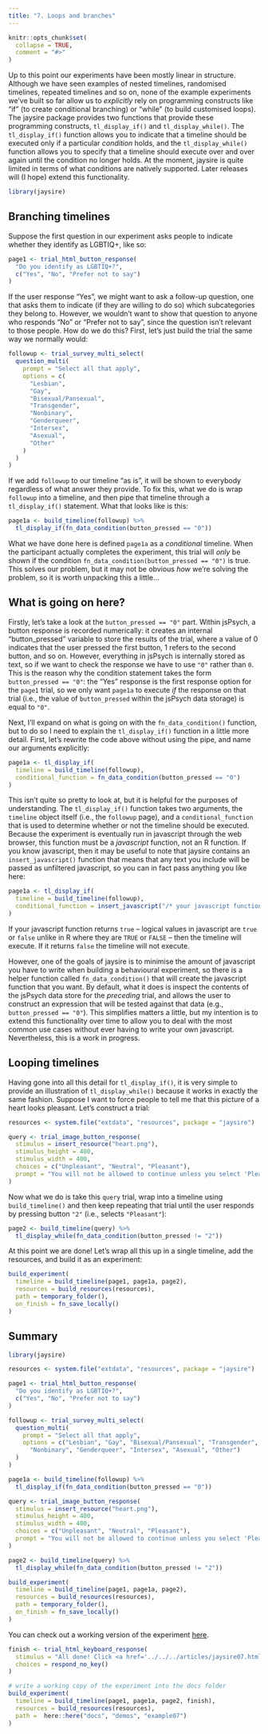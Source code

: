 ```yaml
---
title: "7. Loops and branches"
---
```


```r
knitr::opts_chunk$set(
  collapse = TRUE,
  comment = "#>"
)
```

Up to this point our experiments have been mostly linear in structure. Although we have seen examples of nested timelines, randomised timelines, repeated timelines and so on, none of the example experiments we've built so far allow us to *explicitly* rely on programming constructs like "if" (to create conditional branching) or "while" (to build customised loops). The jaysire package provides two functions that provide these programming constructs, `tl_display_if()` and `tl_display_while()`. The `tl_display_if()` function allows you to indicate that a timeline should be executed only if a particular *condition* holds, and the `tl_display_while()` function allows you to specify that a timeline should execute over and over again until the condition no longer holds. At the moment, jaysire is quite limited in terms of what conditions are natively supported. Later releases will (I hope) extend this functionality.

```r
library(jaysire)
```

## Branching timelines

Suppose the first question in our experiment asks people to indicate whether they identify as LGBTIQ+, like so:

```r
page1 <- trial_html_button_response(
  "Do you identify as LGBTIQ+?",
  c("Yes", "No", "Prefer not to say")
)
```

If the user response "Yes", we might want to ask a follow-up question, one that asks them to indicate (if they are willing to do so) which subcategories they belong to. However, we wouldn't want to show that question to anyone who responds "No" or "Prefer not to say", since the question isn't relevant to those people. How do we do this? First, let's just build the trial the same way we normally would:

```r
followup <- trial_survey_multi_select(
  question_multi(
    prompt = "Select all that apply",
    options = c(
      "Lesbian", 
      "Gay", 
      "Bisexual/Pansexual", 
      "Transgender", 
      "Nonbinary",
      "Genderqueer", 
      "Intersex", 
      "Asexual",
      "Other"
    )
  )
)
```

If we add `followup` to our timeline "as is", it will be shown to everybody regardless of what answer they provide. To fix this, what we do is wrap `followup` into a timeline, and then pipe that timeline through a `tl_display_if()` statement. What that looks like is this:


```r
page1a <- build_timeline(followup) %>%
  tl_display_if(fn_data_condition(button_pressed == "0"))
```

What we have done here is defined `page1a` as a *conditional* timeline. When the participant actually completes the experiment, this trial will *only* be shown if the condition `fn_data_condition(button_pressed == "0")` is true. This solves our problem, but it may not be obvious *how* we're solving the problem, so it is worth unpacking this a little...

## What is going on here?

Firstly, let's take a look at the  `button_pressed == "0"` part. Within jsPsych, a button response is recorded numerically: it creates an internal "button_pressed" variable to store the results of the trial, where a value of 0 indicates that the user pressed the first button, 1 refers to the second button, and so on. However, everything in jsPsych is internally stored as text, so if we want to check the response we have to use `"0"` rather than `0`. This is the reason why the condition statement takes the form `button_pressed == "0"`: the "Yes" response is the first response option for the `page1` trial, so we only want `page1a` to execute *if* the response on that trial (i.e., the value of `button_pressed` within the jsPsych data storage) is equal to `"0"`. 

Next, I'll expand on what is going on with the `fn_data_condition()` function, but to do so I need to explain the `tl_display_if()` function in a little more detail. First, let's rewrite the code above without using the pipe, and name our arguments explicitly:

```r
page1a <- tl_display_if(
  timeline = build_timeline(followup), 
  conditional_function = fn_data_condition(button_pressed == "0")
)
```

This isn't quite so pretty to look at, but it is helpful for the purposes of understanding. The `tl_display_if()` function takes two arguments, the `timeline` object itself (i.e., the `followup` page), and a `conditional_function` that is used to determine whether or not the timeline should be executed. Because the experiment is eventually run in javascript through the web browser, this function must be a *javascript* function, not an R function. If you know javascript, then it may be useful to note that jaysire contains an `insert_javascript()` function that means that any text you include will be passed as unfiltered javascript, so you can in fact pass anything you like here:

```r
page1a <- tl_display_if(
  timeline = build_timeline(followup), 
  conditional_function = insert_javascript("/* your javascript function here */")
)
```

If your javascript function returns `true` -- logical values in javascript are `true` or `false` unlike in R where they are `TRUE` or `FALSE` -- then the timeline will execute. If it returns `false` the timeline will not execute. 

However, one of the goals of jaysire is to minimise the amount of javascript you have to write when building a behavioural experiment, so there is a helper function called `fn_data_condition()` that will create the javascript function that you want. By default, what it does is inspect the contents of the jsPsych data store for the *preceding* trial, and allows the user to construct an expression that will be tested against that data (e.g., `button_pressed == "0"`). This simplifies matters a little, but my intention is to extend this functionality over time to allow you to deal with the most common use cases without ever having to write your own javascript. Nevertheless, this is a work in progress.


## Looping timelines

Having gone into all this detail for `tl_display_if()`, it is very simple to provide an illustration of `tl_display_while()` because it works in exactly the same fashion. Suppose I want to force people to tell me that this picture of a heart looks pleasant. Let's construct a trial:

```r
resources <- system.file("extdata", "resources", package = "jaysire")

query <- trial_image_button_response(
  stimulus = insert_resource("heart.png"), 
  stimulus_height = 400,
  stimulus_width = 400,
  choices = c("Unpleasant", "Neutral", "Pleasant"),
  prompt = "You will not be allowed to continue unless you select 'Pleasant'"
)
```

Now what we do is take this `query` trial, wrap into a timeline using `build_timeline()` and then keep repeating that trial until the user responds by pressing button `"2"` (i.e., selects `"Pleasant"`):

```r
page2 <- build_timeline(query) %>%
  tl_display_while(fn_data_condition(button_pressed != "2"))
```

At this point we are done! Let's wrap all this up in a single timeline, add the resources, and build it as an experiment:

```r
build_experiment(
  timeline = build_timeline(page1, page1a, page2),
  resources = build_resources(resources),
  path = temporary_folder(), 
  on_finish = fn_save_locally()
)
```

## Summary

```r
library(jaysire)

resources <- system.file("extdata", "resources", package = "jaysire")

page1 <- trial_html_button_response(
  "Do you identify as LGBTIQ+?",
  c("Yes", "No", "Prefer not to say")
)

followup <- trial_survey_multi_select(
  question_multi(
    prompt = "Select all that apply",
    options = c("Lesbian", "Gay", "Bisexual/Pansexual", "Transgender",
      "Nonbinary", "Genderqueer", "Intersex", "Asexual", "Other")
  )
)

page1a <- build_timeline(followup) %>%
  tl_display_if(fn_data_condition(button_pressed == "0"))

query <- trial_image_button_response(
  stimulus = insert_resource("heart.png"),
  stimulus_height = 400,
  stimulus_width = 400,
  choices = c("Unpleasant", "Neutral", "Pleasant"),
  prompt = "You will not be allowed to continue unless you select 'Pleasant'"
)

page2 <- build_timeline(query) %>%
  tl_display_while(fn_data_condition(button_pressed != "2"))

build_experiment(
  timeline = build_timeline(page1, page1a, page2),
  resources = build_resources(resources),
  path = temporary_folder(),
  on_finish = fn_save_locally()
)
```

You can check out a working version of the experiment [here](../demos/example07/experiment/index.html).

```r
finish <- trial_html_keyboard_response(
  stimulus = "All done! Click <a href='../../../articles/jaysire07.html'>here</a> to return to the vignette.",
  choices = respond_no_key()
)

# write a working copy of the experiment into the docs folder
build_experiment(
  timeline = build_timeline(page1, page1a, page2, finish),
  resources = build_resources(resources),
  path =  here::here("docs", "demos", "example07")
)
```


